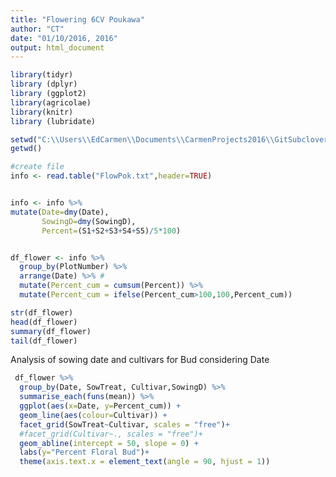 ```yaml
---
title: "Flowering 6CV Poukawa"
author: "CT"
date: "01/10/2016, 2016"
output: html_document
---
```


```r
library(tidyr)
library (dplyr)
library (ggplot2)
library(agricolae)
library(knitr)
library (lubridate)

```


```r
setwd("C:\\Users\\EdCarmen\\Documents\\CarmenProjects2016\\GitSubclover\\FlowPok")
getwd()

#create file
info <- read.table("FlowPok.txt",header=TRUE)


info <- info %>%
mutate(Date=dmy(Date),
       SowingD=dmy(SowingD), 
       Percent=(S1+S2+S3+S4+S5)/5*100)


df_flower <- info %>%
  group_by(PlotNumber) %>%
  arrange(Date) %>% #
  mutate(Percent_cum = cumsum(Percent)) %>%
  mutate(Percent_cum = ifelse(Percent_cum>100,100,Percent_cum))

str(df_flower)
head(df_flower)
summary(df_flower)
tail(df_flower)
```

Analysis of sowing date and cultivars for Bud considering Date 

```r

 df_flower %>%
  group_by(Date, SowTreat, Cultivar,SowingD) %>%
  summarise_each(funs(mean)) %>%
  ggplot(aes(x=Date, y=Percent_cum)) + 
  geom_line(aes(colour=Cultivar)) +
  facet_grid(SowTreat~Cultivar, scales = "free")+
  #facet_grid(Cultivar~., scales = "free")+
  geom_abline(intercept = 50, slope = 0) +
  labs(y="Percent Floral Bud")+
  theme(axis.text.x = element_text(angle = 90, hjust = 1))
 

```
